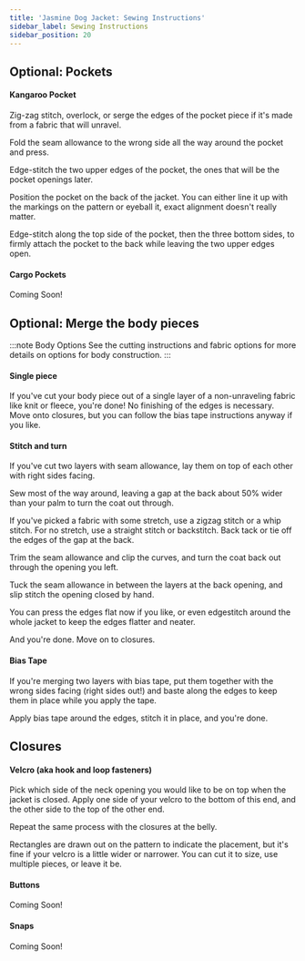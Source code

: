 ```yaml
---
title: 'Jasmine Dog Jacket: Sewing Instructions'
sidebar_label: Sewing Instructions
sidebar_position: 20
---
```


## Optional: Pockets

#### Kangaroo Pocket

Zig-zag stitch, overlock, or serge the edges of the pocket piece if it's made from a fabric that will
unravel.

Fold the seam allowance to the wrong side all the way around the pocket and press.

Edge-stitch the two upper edges of the pocket, the ones that will be the pocket openings later.

Position the pocket on the back of the jacket. You can either line it up with the markings on the
pattern or eyeball it, exact alignment doesn't really matter.

Edge-stitch along the top side of the pocket, then the three bottom sides, to firmly attach the pocket
to the back while leaving the two upper edges open.

#### Cargo Pockets

Coming Soon!

## Optional: Merge the body pieces

:::note Body Options
See the cutting instructions and fabric options for more details on options for body construction.
:::

#### Single piece

If you've cut your body piece out of a single layer of a non-unraveling fabric like knit or fleece,
you're done! No finishing of the edges is necessary. Move onto closures, but you can follow the bias
tape instructions anyway if you like.

#### Stitch and turn

If you've cut two layers with seam allowance, lay them on top of each other with right sides facing.

Sew most of the way around, leaving a gap at the back about 50% wider than your palm to turn
the coat out through.

If you've picked a fabric with some stretch, use a zigzag stitch or a whip stitch. For no stretch,
use a straight stitch or backstitch. Back tack or tie off the edges of the gap at the back.

Trim the seam allowance and clip the curves, and turn the coat back out through the opening you left.

Tuck the seam allowance in between the layers at the back opening, and slip stitch the opening closed
by hand.

You can press the edges flat now if you like, or even edgestitch around the whole jacket to keep the
edges flatter and neater.

And you're done. Move on to closures.

#### Bias Tape

If you're merging two layers with bias tape, put them together with the wrong sides facing (right sides
out!) and baste along the edges to keep them in place while you apply the tape.

Apply bias tape around the edges, stitch it in place, and you're done.

## Closures

#### Velcro (aka hook and loop fasteners)

Pick which side of the neck opening you would like to be on top when the jacket is closed.
Apply one side of your velcro to the bottom of this end, and the other side to
the top of the other end.

Repeat the same process with the closures at the belly.

Rectangles are drawn out on the pattern to indicate the placement, but it's fine if your
velcro is a little wider or narrower. You can cut it to size, use multiple pieces,
or leave it be.

#### Buttons

Coming Soon!

#### Snaps

Coming Soon!
